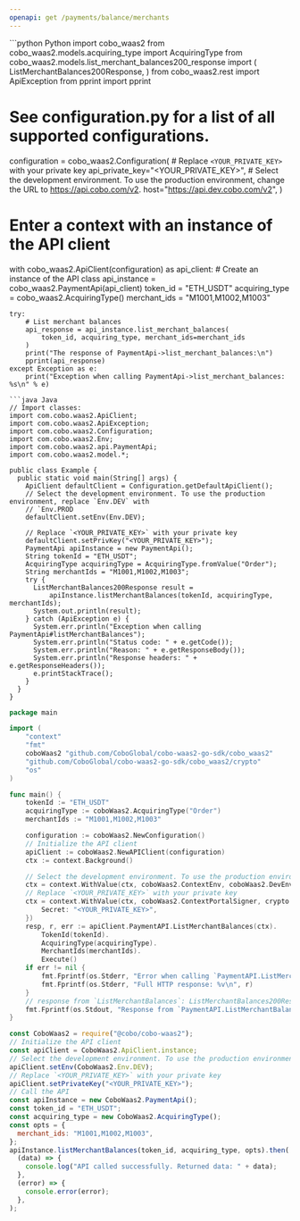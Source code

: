 ```yaml
---
openapi: get /payments/balance/merchants
---
```


<RequestExample>
```python Python
import cobo_waas2
from cobo_waas2.models.acquiring_type import AcquiringType
from cobo_waas2.models.list_merchant_balances200_response import (
    ListMerchantBalances200Response,
)
from cobo_waas2.rest import ApiException
from pprint import pprint

# See configuration.py for a list of all supported configurations.
configuration = cobo_waas2.Configuration(
    # Replace `<YOUR_PRIVATE_KEY>` with your private key
    api_private_key="<YOUR_PRIVATE_KEY>",
    # Select the development environment. To use the production environment, change the URL to https://api.cobo.com/v2.
    host="https://api.dev.cobo.com/v2",
)
# Enter a context with an instance of the API client
with cobo_waas2.ApiClient(configuration) as api_client:
    # Create an instance of the API class
    api_instance = cobo_waas2.PaymentApi(api_client)
    token_id = "ETH_USDT"
    acquiring_type = cobo_waas2.AcquiringType()
    merchant_ids = "M1001,M1002,M1003"

    try:
        # List merchant balances
        api_response = api_instance.list_merchant_balances(
            token_id, acquiring_type, merchant_ids=merchant_ids
        )
        print("The response of PaymentApi->list_merchant_balances:\n")
        pprint(api_response)
    except Exception as e:
        print("Exception when calling PaymentApi->list_merchant_balances: %s\n" % e)

```
```java Java
// Import classes:
import com.cobo.waas2.ApiClient;
import com.cobo.waas2.ApiException;
import com.cobo.waas2.Configuration;
import com.cobo.waas2.Env;
import com.cobo.waas2.api.PaymentApi;
import com.cobo.waas2.model.*;

public class Example {
  public static void main(String[] args) {
    ApiClient defaultClient = Configuration.getDefaultApiClient();
    // Select the development environment. To use the production environment, replace `Env.DEV` with
    // `Env.PROD
    defaultClient.setEnv(Env.DEV);

    // Replace `<YOUR_PRIVATE_KEY>` with your private key
    defaultClient.setPrivKey("<YOUR_PRIVATE_KEY>");
    PaymentApi apiInstance = new PaymentApi();
    String tokenId = "ETH_USDT";
    AcquiringType acquiringType = AcquiringType.fromValue("Order");
    String merchantIds = "M1001,M1002,M1003";
    try {
      ListMerchantBalances200Response result =
          apiInstance.listMerchantBalances(tokenId, acquiringType, merchantIds);
      System.out.println(result);
    } catch (ApiException e) {
      System.err.println("Exception when calling PaymentApi#listMerchantBalances");
      System.err.println("Status code: " + e.getCode());
      System.err.println("Reason: " + e.getResponseBody());
      System.err.println("Response headers: " + e.getResponseHeaders());
      e.printStackTrace();
    }
  }
}

```
```go Go
package main

import (
	"context"
	"fmt"
	coboWaas2 "github.com/CoboGlobal/cobo-waas2-go-sdk/cobo_waas2"
	"github.com/CoboGlobal/cobo-waas2-go-sdk/cobo_waas2/crypto"
	"os"
)

func main() {
	tokenId := "ETH_USDT"
	acquiringType := coboWaas2.AcquiringType("Order")
	merchantIds := "M1001,M1002,M1003"

	configuration := coboWaas2.NewConfiguration()
	// Initialize the API client
	apiClient := coboWaas2.NewAPIClient(configuration)
	ctx := context.Background()

	// Select the development environment. To use the production environment, replace coboWaas2.DevEnv with coboWaas2.ProdEnv
	ctx = context.WithValue(ctx, coboWaas2.ContextEnv, coboWaas2.DevEnv)
	// Replace `<YOUR_PRIVATE_KEY>` with your private key
	ctx = context.WithValue(ctx, coboWaas2.ContextPortalSigner, crypto.Ed25519Signer{
		Secret: "<YOUR_PRIVATE_KEY>",
	})
	resp, r, err := apiClient.PaymentAPI.ListMerchantBalances(ctx).
		TokenId(tokenId).
		AcquiringType(acquiringType).
		MerchantIds(merchantIds).
		Execute()
	if err != nil {
		fmt.Fprintf(os.Stderr, "Error when calling `PaymentAPI.ListMerchantBalances``: %v\n", err)
		fmt.Fprintf(os.Stderr, "Full HTTP response: %v\n", r)
	}
	// response from `ListMerchantBalances`: ListMerchantBalances200Response
	fmt.Fprintf(os.Stdout, "Response from `PaymentAPI.ListMerchantBalances`: %v\n", resp)
}

```
```javascript JavaScript
const CoboWaas2 = require("@cobo/cobo-waas2");
// Initialize the API client
const apiClient = CoboWaas2.ApiClient.instance;
// Select the development environment. To use the production environment, replace `Env.DEV` with `Env.PROD`
apiClient.setEnv(CoboWaas2.Env.DEV);
// Replace `<YOUR_PRIVATE_KEY>` with your private key
apiClient.setPrivateKey("<YOUR_PRIVATE_KEY>");
// Call the API
const apiInstance = new CoboWaas2.PaymentApi();
const token_id = "ETH_USDT";
const acquiring_type = new CoboWaas2.AcquiringType();
const opts = {
  merchant_ids: "M1001,M1002,M1003",
};
apiInstance.listMerchantBalances(token_id, acquiring_type, opts).then(
  (data) => {
    console.log("API called successfully. Returned data: " + data);
  },
  (error) => {
    console.error(error);
  },
);

```
</RequestExample>
